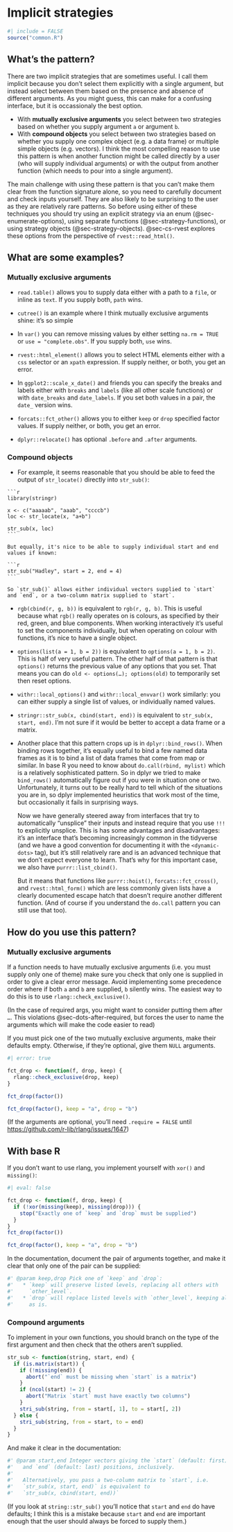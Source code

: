 # Implicit strategies {#sec-implicit-strategies}

```r
#| include = FALSE
source("common.R")
```

## What's the pattern?

There are two implicit strategies that are sometimes useful.
I call them implicit because you don't select them explicitly with a single argument, but instead select between them based on the presence and absence of different arguments.
As you might guess, this can make for a confusing interface, but it is occassionaly the best option.

-   With **mutually exclusive arguments** you select between two strategies based on whether you supply argument `a` or argument `b`.
-   With **compound objects** you select between two strategies based on whether you supply one complex object (e.g. a data frame) or multiple simple objects (e.g. vectors). I think the most compelling reason to use this pattern is when another function might be called directly by a user (who will supply individual arguments) or with the output from another function (which needs to pour into a single argument).

The main challenge with using these pattern is that you can't make them clear from the function signature alone, so you need to carefully document and check inputs yourself.
They are also likely to be surprising to the user as they are relatively rare patterns.
So before using either of these techniques you should try using an explicit strategy via an enum (@sec-enumerate-options), using separate functions (@sec-strategy-functions), or using strategy objects (@sec-strategy-objects).
@sec-cs-rvest explores these options from the perspective of `rvest::read_html()`.

## What are some examples?

### Mutually exclusive arguments

-   `read.table()` allows you to supply data either with a path to a `file`, or inline as `text`.
    If you supply both, `path` wins.

-   `cutree()` is an example where I think mutually exclusive arguments shine: it's so simple

-   In `var()` you can remove missing values by either setting `na.rm = TRUE` or `use = "complete.obs"`.
    If you supply both, `use` wins.

-   `rvest::html_element()` allows you to select HTML elements either with a `css` selector or an `xpath` expression.
    If supply neither, or both, you get an error.

-   In `ggplot2::scale_x_date()` and friends you can specify the breaks and labels either with `breaks` and `labels` (like all other scale functions) or with `date_breaks` and `date_labels`.
    If you set both values in a pair, the `date_` version wins.

-   `forcats::fct_other()` allows you to either `keep` or `drop` specified factor values.
    If supply neither, or both, you get an error.

-   `dplyr::relocate()` has optional `.before` and `.after` arguments.

### Compound objects

-    For example, it seems reasonable that you should be able to feed the output of `str_locate()` directly into `str_sub()`:

    ```r
    library(stringr)

    x <- c("aaaaab", "aaab", "ccccb")
    loc <- str_locate(x, "a+b")

    str_sub(x, loc)
    ```

    But equally, it's nice to be able to supply individual start and end values if known:

    ```r
    str_sub("Hadley", start = 2, end = 4)
    ```

    So `str_sub()` allows either individual vectors supplied to `start` and `end`, or a two-column matrix supplied to `start`.

-   `rgb(cbind(r, g, b))` is equivalent to `rgb(r, g, b)`.
    This is useful because what `rgb()` really operates on is colours, as specified by their red, green, and blue components.
    When working interactively it's useful to set the components individually, but when operating on colour with functions, it's nice to have a single object.

-   `options(list(a = 1, b = 2))` is equivalent to `options(a = 1, b = 2)`.
    This is half of very useful pattern.
    The other half of that pattern is that `options()` returns the previous value of any options that you set.
    That means you can do `old <- options(…); options(old)` to temporarily set then reset options.

-   `withr::local_options()` and `withr::local_envvar()` work similarly: you can either supply a single list of values, or individually named values.

-   `stringr::str_sub(x, cbind(start, end))` is equivalent to `str_sub(x, start, end)`.
    I'm not sure if it would be better to accept a data frame or a matrix.

-   Another place that this pattern crops up is in `dplyr::bind_rows()`.
    When binding rows together, it's equally useful to bind a few named data frames as it is to bind a list of data frames that come from map or similar.
    In base R you need to know about `do.call(rbind, mylist)` which is a relatively sophisticated pattern.
    So in dplyr we tried to make `bind_rows()` automatically figure out if you were in situation one or two.
    Unfortunately, it turns out to be really hard to tell which of the situations you are in, so dplyr implemented heuristics that work most of the time, but occasionally it fails in surprising ways.

    Now we have generally steered away from interfaces that try to automatically "unsplice" their inputs and instead require that you use `!!!` to explicitly unsplice.
    This is has some advantages and disadvantages: it's an interface that's becoming increasingly common in the tidyverse (and we have a good convention for documenting it with the `<dynamic-dots>` tag), but it's still relatively rare and is an advanced technique that we don't expect everyone to learn.
    That's why for this important case, we also have `purrr::list_cbind()`.

    But it means that functions like `purrr::hoist()`, `forcats::fct_cross()`, and `rvest::html_form()` which are less commonly given lists have a clearly documented escape hatch that doesn't require another different function.
    (And of course if you understand the `do.call` pattern you can still use that too).

## How do you use this pattern?

### Mutually exclusive arguments

If a function needs to have mutually exclusive arguments (i.e. you must supply only one of theme) make sure you check that only one is supplied in order to give a clear error message.
Avoid implementing some precedence order where if both `a` and `b` are supplied, `b` silently wins.
The easiest way to do this is to use `rlang::check_exclusive()`.

(In the case of required args, you might want to consider putting them after `…`. This violations @sec-dots-after-required, but forces the user to name the arguments which will make the code easier to read)

If you must pick one of the two mutually exclusive arguments, make their defaults empty.
Otherwise, if they're optional, give them `NULL` arguments.

```r
#| error: true

fct_drop <- function(f, drop, keep) {
  rlang::check_exclusive(drop, keep)
}

fct_drop(factor())

fct_drop(factor(), keep = "a", drop = "b")
```

(If the arguments are optional, you'll need `.require = FALSE` until <https://github.com/r-lib/rlang/issues/1647>)

::: {.callout-note collapse="true"}
## With base R

If you don't want to use rlang, you implement yourself with `xor()` and `missing()`:

```r
#| eval: false

fct_drop <- function(f, drop, keep) {
  if (!xor(missing(keep), missing(drop))) {
    stop("Exactly one of `keep` and `drop` must be supplied")
  }  
}
fct_drop(factor())

fct_drop(factor(), keep = "a", drop = "b")
```
:::

In the documentation, document the pair of arguments together, and make it clear that only one of the pair can be supplied:

```r
#' @param keep,drop Pick one of `keep` and `drop`:
#'   * `keep` will preserve listed levels, replacing all others with 
#'     `other_level`.
#'   * `drop` will replace listed levels with `other_level`, keeping all
#'     as is.
```

### Compound arguments

To implement in your own functions, you should branch on the type of the first argument and then check that the others aren't supplied.

```r
str_sub <- function(string, start, end) {
  if (is.matrix(start)) {
    if (!missing(end)) {
      abort("`end` must be missing when `start` is a matrix")
    }
    if (ncol(start) != 2) {
      abort("Matrix `start` must have exactly two columns")
    }
    stri_sub(string, from = start[, 1], to = start[, 2])
  } else {
    stri_sub(string, from = start, to = end)
  }
}
```

And make it clear in the documentation:

```r
#' @param start,end Integer vectors giving the `start` (default: first)
#'   and `end` (default: last) positions, inclusively. 
#'   
#'   Alternatively, you pass a two-column matrix to `start`, i.e. 
#'   `str_sub(x, start, end)` is equivalent to 
#'   `str_sub(x, cbind(start, end))`
```

(If you look at `string::str_sub()` you'll notice that `start` and `end` do have defaults; I think this is a mistake because `start` and `end` are important enough that the user should always be forced to supply them.)
